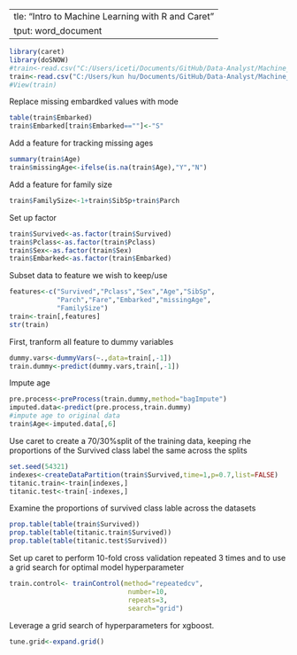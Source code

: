   ---
title: "Intro to Machine Learning with R and Caret"
output: word_document
---

```R
library(caret)
library(doSNOW)
#train<-read.csv("C:/Users/iceti/Documents/GitHub/Data-Analyst/Machine_Learning_Caret/train.csv")
train<-read.csv("C:/Users/kun hu/Documents/GitHub/Data-Analyst/Machine_Learning_Caret/train.csv")
#View(train)

```
Replace missing embardked values with mode
```R
table(train$Embarked)
train$Embarked[train$Embarked==""]<-"S"
```
Add a feature for tracking missing ages
```r
summary(train$Age)
train$missingAge<-ifelse(is.na(train$Age),"Y","N")
```
Add a feature for family size
```r
train$FamilySize<-1+train$SibSp+train$Parch
```

Set up factor

```r
train$Survived<-as.factor(train$Survived)
train$Pclass<-as.factor(train$Pclass)
train$Sex<-as.factor(train$Sex)
train$Embarked<-as.factor(train$Embarked)
```
Subset data to feature we wish to keep/use
```r
features<-c("Survived","Pclass","Sex","Age","SibSp",
            "Parch","Fare","Embarked","missingAge",
            "FamilySize")
train<-train[,features]
str(train)
```

 First, tranform all feature to dummy variables
```r
dummy.vars<-dummyVars(~.,data=train[,-1])
train.dummy<-predict(dummy.vars,train[,-1])
```
Impute age
```r
pre.process<-preProcess(train.dummy,method="bagImpute")
imputed.data<-predict(pre.process,train.dummy)
#impute age to original data
train$Age<-imputed.data[,6]

```

Use caret to create a 70/30%split of the training data,
keeping rhe proportions of the Survived class label the same across the splits

```r
set.seed(54321)
indexes<-createDataPartition(train$Survived,time=1,p=0.7,list=FALSE)
titanic.train<-train[indexes,]
titanic.test<-train[-indexes,]

```

Examine the proportions of survived class lable across the datasets
```r
prop.table(table(train$Survived))
prop.table(table(titanic.train$Survived))
prop.table(table(titanic.test$Survived))
```
Set up caret to perform 10-fold cross validation repeated 3 times and to use a grid search for optimal model hyperparameter
```r
train.control<- trainControl(method="repeatedcv",
                              number=10,
                              repeats=3,
                              search="grid")
```

Leverage a grid search of hyperparameters for xgboost.
```R
tune.grid<-expand.grid()

```